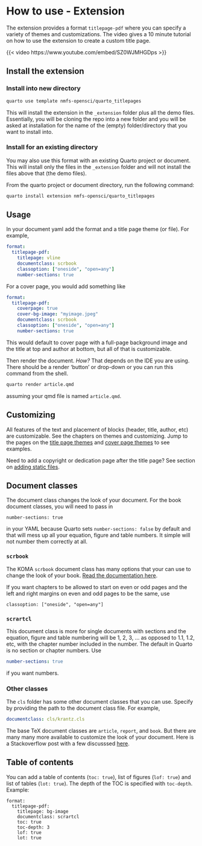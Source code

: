 # How to use - Extension {#sec-howtouse}

The extension provides a format `titlepage-pdf` where you can specify a variety of themes and customizations. The video gives a 10 minute tutorial on how to use the extension to create a custom title page.

{{< video https://www.youtube.com/embed/SZ0WJMHGDps >}}


## Install the extension

### Install into new directory

```bash
quarto use template nmfs-opensci/quarto_titlepages
```

This will install the extension in the `_extension` folder plus all the demo files. Essentially, you will be cloning the repo into a new folder and you will be asked at installation for the name of the (empty) folder/directory that you want to install into.

### Install for an existing directory

You may also use this format with an existing Quarto project or document. This will install only the files in the `_extension` folder and will not install the files above that (the demo files).

From the quarto project or document directory, run the following command:

```bash
quarto install extension nmfs-opensci/quarto_titlepages
```

## Usage

In your document yaml add the format and a title page theme (or file). For example,
```yaml
format: 
  titlepage-pdf:
    titlepage: vline
    documentclass: scrbook
    classoption: ["oneside", "open=any"]
    number-sections: true
```

For a cover page, you would add something like
```yaml
format: 
  titlepage-pdf:
    coverpage: true
    cover-bg-image: "myimage.jpeg"
    documentclass: scrbook
    classoption: ["oneside", "open=any"]
    number-sections: true
```
This would default to cover page with a full-page background image and the title at top and author at bottom, but all of that is customizable.

Then render the document. *How?* That depends on the IDE you are using. There should be a render 'button' or drop-down or you can run this command from the shell.

```bash
quarto render article.qmd
```
assuming your qmd file is named `article.qmd`.

## Customizing

All features of the text and placement of blocks (header, title, author, etc) are customizable. See the chapters on themes and customizing. Jump to the pages on the [title page themes](03-titlepage-themes.qmd) and [cover page themes](05-coverpage-themes.qmd) to see examples.

Need to add a copyright or dedication page after the title page? See section on [adding static files](06-static-files.qmd).

## Document classes

The document class changes the look of your document. For the book document classes, you will need to pass in 

```
number-sections: true
```
in your YAML because Quarto sets `number-sections: false` by default and that will mess up all your equation, figure and table numbers. It simple will not number them correctly at all.

### `scrbook`

The KOMA `scrbook` document class has many options that your can use to change the look of your book. [Read the documentation here](https://ctan.org/pkg/scrbook?lang=en).

If you want chapters to be allowed to start on even or odd pages and the left and right margins on even and odd pages to be the same, use

```
classoption: ["oneside", "open=any"]
```

### `scrartcl`

This document class is more for single documents with sections and the equation, figure and table numbering will be 1, 2, 3, ... as opposed to 1.1, 1.2, etc, with the chapter number included in the number. The default in Quarto is no section or chapter numbers. Use

```yaml
number-sections: true
```
if you want numbers.

### Other classes

The `cls` folder has some other document classes that you can use. Specify by providing the path to the document class file. For example,
```yaml
documentclass: cls/krantz.cls
```

The base TeX document classes are  `article`, `report`, and `book`. But there are many many more available to customize the look of your document. Here is a Stackoverflow post with a few discusssed [here](https://tex.stackexchange.com/questions/782/what-are-the-available-documentclass-types-and-their-uses). 

## Table of contents

You can add a table of contents (`toc: true`), list of figures (`lof: true`) and list of tables (`lot: true`). The depth of the TOC is specified with `toc-depth`. Example:

```
format:
  titlepage-pdf:
    titlepage: bg-image
    documentclass: scrartcl
    toc: true
    toc-depth: 3
    lof: true
    lot: true
```



